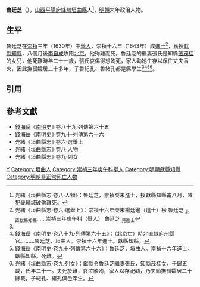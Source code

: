 '''魯廷芝'''（{{bd|17世紀||1644年}}），[[山西等處承宣布政使司|山西]][[平陽府|平陽府]][[絳州|絳州]][[垣曲縣|垣曲縣]]人<ref name=djs>光緒《垣曲縣志·卷八·人物》：魯廷芝，崇禎癸未進士，授獻縣知縣甫八月，賊犯畿輔城破殉難死。</ref>，[[明朝|明朝]]末年政治人物。

==生平==
魯廷芝在[[崇禎|崇禎]]三年（1630年）中[[舉人|舉人]]，崇禎十六年（1643年）成[[進士|進士]]<ref>光緒《垣曲縣志·卷六·選舉上》：崇禎十六年癸未楊廷鑑（進士）榜 魯廷芝 <sub>北直獻縣知縣</sub>……崇禎三年庚午科（舉人） 魯廷芝 <sub>見進士</sub></ref>，獲授[[獻縣|獻縣]][[知縣|知縣]]，八個月後[[李自成|李自成]]攻陷[[北京|北京]]，他殉難而死。魯廷芝的繼妻張氏是知縣[[張茂桂|張茂桂]]的女兒，他死難時年二十一歲，張氏哀傷得想殉死，家人勸她生存以保住丈夫香火，因此撫孤孀居二十多年，子魯紀孔、魯緒孔都是縣學生<ref name=djs/><ref>錢海岳《南明史·卷八十九·列傳第六十五》：（北京亡）時北直隸府州縣官。……魯廷芝，垣曲人。崇禎十六年進士。獻縣知縣。</ref><ref>錢海岳《南明史·卷九十·列傳第六十六》：魯廷芝，垣曲人。崇禎十六年進士。獻縣知縣。死難。</ref><ref>光緒《垣曲縣志·卷九·列女》：獻縣令魯廷芝繼妻張氏，知縣茂桂女，于歸五載，氏年二十一。夫死於難，哀泣欲殉，家人以存祀勸，乃矢節撫孤孀居二十餘載，子紀孔、緒孔俱邑庠生。</ref>。

==引用==
{{reflist}}

==參考文獻==
*[[錢海岳|錢海岳]]《[[南明史_(錢海岳)|南明史]]》·卷八十九·列傳第六十五
*錢海岳《南明史》·卷九十·列傳第六十六
*光緒《垣曲縣志》·卷六·選舉上
*光緒《垣曲縣志》·卷八·人物
*光緒《垣曲縣志》·卷九·列女

{{start box}}
{{s-off}}
{{s-before|[[王奇才_(明朝)|王奇才]]}}
{{s-title|明朝獻縣知縣|1643年－1644年}}
{{s-after|[[邢其道|邢其道]]|清朝知縣}}
{{end box}}

{{崇禎十六年癸未科殿試金榜}}
{{DEFAULTSORT:Lu魯}}
[[Category:魯姓|Y]]
[[Category:垣曲人|Category:垣曲人]]
[[Category:崇禎三年庚午科舉人|Category:崇禎三年庚午科舉人]]
[[Category:明朝獻縣知縣|Category:明朝獻縣知縣]]
[[Category:明朝非正常死亡人物|Category:明朝非正常死亡人物]]